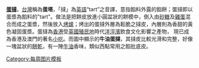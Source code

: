 '''[[蛋撻]]'''，[[台灣]]稱為'''蛋塔'''，「撻」為[[英語]]“tart”之音譯，意指餡料外露的餡餅；蛋撻即以蛋漿為餡料的"tart"。做法是把餅皮放進小圓盆狀的餅模中，倒入由[[砂糖]]及[[雞蛋]]混合而成之蛋漿，然後放入[[烤爐]]；烤出的蛋撻外層為鬆脆之撻皮，內層則為香甜的黃色凝固蛋漿。蛋撻為[[香港]]受[[英國]][[殖民地]]時代[[洋涇濱]]飲食文化影響之產物， 現已成為香港及澳門的著名[[小吃]]。而圖中顯示的'''牛油蛋撻'''，其撻皮比較光滑和完整，好像一塊盆狀的[[餅乾]]，有一陣[[牛油]]香味，類似西點常用之餡批底皮。
<noinclude>[[Category:每周图片模板]]</noinclude>
